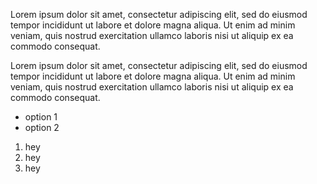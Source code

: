 Lorem ipsum dolor sit amet, consectetur adipiscing elit, sed do eiusmod tempor incididunt ut labore et dolore magna 
aliqua. Ut enim ad minim veniam, quis nostrud exercitation ullamco laboris nisi ut aliquip ex ea commodo consequat.

Lorem ipsum dolor sit amet, consectetur adipiscing elit, sed do eiusmod tempor incididunt ut labore et dolore magna 
aliqua. Ut enim ad minim veniam, quis nostrud exercitation ullamco laboris nisi ut aliquip ex ea commodo consequat.

- option 1
- option 2

1. hey
2. hey
3. hey
